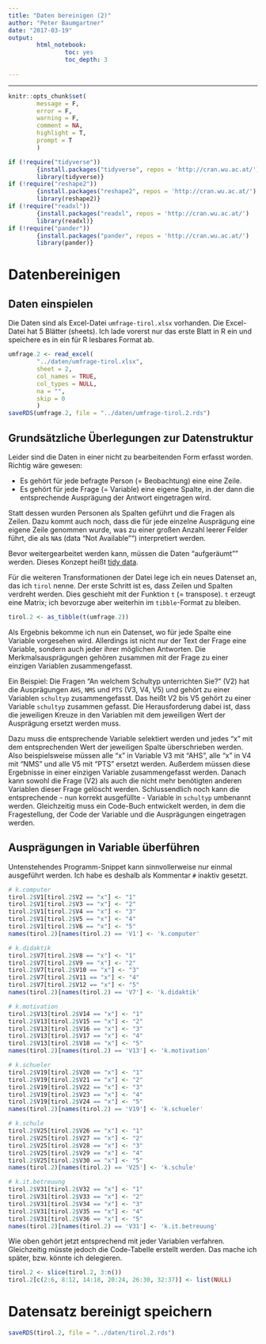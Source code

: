```yaml
---
title: "Daten bereinigen (2)"
author: "Peter Baumgartner"
date: "2017-03-19"
output: 
        html_notebook:
                toc: yes
                toc_depth: 3
                
---
```

***

```r
knitr::opts_chunk$set(
        message = F,
        error = F,
        warning = F,
        comment = NA,
        highlight = T,
        prompt = T
        )

if (!require("tidyverse")) 
        {install.packages("tidyverse", repos = 'http://cran.wu.ac.at/')
        library(tidyverse)}
if (!require("reshape2"))
        {install.packages("reshape2", repos = 'http://cran.wu.ac.at/')
        library(reshape2)}
if (!require("readxl"))
        {install.packages("readxl", repos = 'http://cran.wu.ac.at/')
        library(readxl)}
if (!require("pander"))
        {install.packages("pander", repos = 'http://cran.wu.ac.at/')
        library(pander)}


```

# Datenbereinigen

## Daten einspielen


Die Daten sind als Excel-Datei `umfrage-tirol.xlsx` vorhanden. Die Excel-Datei hat 5 Blätter (sheets). Ich lade vorerst nur das erste Blatt in R ein und speichere es in ein für R lesbares Format ab. 


```r

umfrage.2 <- read_excel(
        "../daten/umfrage-tirol.xlsx",
        sheet = 2,
        col_names = TRUE,
        col_types = NULL,
        na = "",
        skip = 0
        )
saveRDS(umfrage.2, file = "../daten/umfrage-tirol.2.rds")

```

## Grundsätzliche Überlegungen zur Datenstruktur
Leider sind die Daten in einer nicht zu bearbeitenden Form erfasst worden. Richtig wäre gewesen: 

* Es gehört für jede befragte Person (= Beobachtung) eine eine Zeile. 
* Es gehört für jede Frage (= Variable) eine eigene Spalte, in der dann die entsprechende Ausprägung der Antwort eingetragen wird.

Statt dessen wurden Personen als Spalten geführt und die Fragen als Zeilen. Dazu kommt auch noch, dass die für jede einzelne Ausprägung eine eigene Zeile genommen wurde, was zu einer großen Anzahl leerer Felder führt, die als `NA`s (data "Not Available"") interpretiert werden.

Bevor weitergearbeitet werden kann, müssen die Daten "aufgeräumt"" werden. Dieses Konzept heißt [tidy data](https://cran.r-project.org/web/packages/tidyr/vignettes/tidy-data.html).

Für die weiteren Transformationen der Datei lege ich ein neues Datenset an, das ich `tirol` nenne.
Der erste Schritt ist es, dass Zeilen und Spalten verdreht werden. Dies geschieht mit der Funktion `t` (= transpose). `t` erzeugt eine Matrix; ich bevorzuge aber weiterhin im `tibble`-Format zu bleiben. 

```r
tirol.2 <- as_tibble(t(umfrage.2))
```

Als Ergebnis bekomme ich nun ein Datenset, wo für jede Spalte eine Variable vorgesehen wird. Allerdings ist nicht nur der Text der Frage eine Variable, sondern auch jeder ihrer möglichen Antworten. Die Merkmalsausprägungen gehören zusammen mit der Frage zu einer einzigen Variablen zusammengefasst.

Ein Beispiel: Die Fragen "An welchem Schultyp unterrichten Sie?" (V2) hat die Ausprägungen `AHS`, `NMS` und `PTS` (V3, V4, V5) und gehört zu einer Variablen `schultyp` zusammengefasst. Das heißt V2 bis V5 gehört zu einer Variable `schultyp` zusammen gefasst. Die Herausforderung dabei ist, dass die jeweiligen Kreuze in den Variablen mit dem jeweiligen Wert der Ausprägung ersetzt werden muss.

Dazu muss die entsprechende Variable selektiert werden und jedes "x" mit dem entsprechenden Wert der jeweiligen Spalte überschrieben werden. Also beispielsweise müssen alle "x" in Variable V3 mit "AHS", alle "x" in V4 mit "NMS" und alle V5 mit "PTS" ersetzt werden. Außerdem müssen  diese  Ergebnisse in einer einzigen Variable zusammengefasst werden. Danach kann sowohl die Frage (V2) als auch die nicht mehr benötigten anderen Variablen dieser Frage gelöscht werden. Schlussendlich noch kann die entsprechende - nun korrekt ausgefüllte - Variable in `schultyp` umbenannt werden. Gleichzeitig muss ein Code-Buch entwickelt werden, in dem die Fragestellung, der Code der Variable und die Ausprägungen eingetragen werden.

## Ausprägungen in Variable überführen

Untenstehendes Programm-Snippet kann sinnvollerweise nur einmal ausgeführt werden. Ich habe es deshalb als Kommentar `#` inaktiv gesetzt.

```r

# k.computer
tirol.2$V1[tirol.2$V2 == "x"] <- "1"
tirol.2$V1[tirol.2$V3 == "x"] <- "2"
tirol.2$V1[tirol.2$V4 == "x"] <- "3"
tirol.2$V1[tirol.2$V5 == "x"] <- "4"
tirol.2$V1[tirol.2$V6 == "x"] <- "5"
names(tirol.2)[names(tirol.2) == 'V1'] <- 'k.computer'

# k.didaktik
tirol.2$V7[tirol.2$V8 == "x"] <- "1"
tirol.2$V7[tirol.2$V9 == "x"] <- "2"
tirol.2$V7[tirol.2$V10 == "x"] <- "3"
tirol.2$V7[tirol.2$V11 == "x"] <- "4"
tirol.2$V7[tirol.2$V12 == "x"] <- "5"
names(tirol.2)[names(tirol.2) == 'V7'] <- 'k.didaktik'

# k.motivation
tirol.2$V13[tirol.2$V14 == "x"] <- "1"
tirol.2$V13[tirol.2$V15 == "x"] <- "2"
tirol.2$V13[tirol.2$V16 == "x"] <- "3"
tirol.2$V13[tirol.2$V17 == "x"] <- "4"
tirol.2$V13[tirol.2$V18 == "x"] <- "5"
names(tirol.2)[names(tirol.2) == 'V13'] <- 'k.motivation'

# k.schueler
tirol.2$V19[tirol.2$V20 == "x"] <- "1"
tirol.2$V19[tirol.2$V21 == "x"] <- "2"
tirol.2$V19[tirol.2$V22 == "x"] <- "3"
tirol.2$V19[tirol.2$V23 == "x"] <- "4"
tirol.2$V19[tirol.2$V24 == "x"] <- "5"
names(tirol.2)[names(tirol.2) == 'V19'] <- 'k.schueler'

# k.schule
tirol.2$V25[tirol.2$V26 == "x"] <- "1"
tirol.2$V25[tirol.2$V27 == "x"] <- "2"
tirol.2$V25[tirol.2$V28 == "x"] <- "3"
tirol.2$V25[tirol.2$V29 == "x"] <- "4"
tirol.2$V25[tirol.2$V30 == "x"] <- "5"
names(tirol.2)[names(tirol.2) == 'V25'] <- 'k.schule'

# k.it.betreuung
tirol.2$V31[tirol.2$V32 == "x"] <- "1"
tirol.2$V31[tirol.2$V33 == "x"] <- "2"
tirol.2$V31[tirol.2$V34 == "x"] <- "3"
tirol.2$V31[tirol.2$V35 == "x"] <- "4"
tirol.2$V31[tirol.2$V36 == "x"] <- "5"
names(tirol.2)[names(tirol.2) == 'V31'] <- 'k.it.betreuung'

```

Wie oben gehört jetzt entsprechend mit jeder Variablen verfahren. Gleichzeitig müsste jedoch die Code-Tabelle erstellt werden. Das mache ich später, bzw. könnte ich delegieren.

```r

tirol.2 <- slice(tirol.2, 3:n())
tirol.2[c(2:6, 8:12, 14:18, 20:24, 26:30, 32:37)] <- list(NULL)
```

# Datensatz bereinigt speichern


```r
saveRDS(tirol.2, file = "../daten/tirol.2.rds")
```
